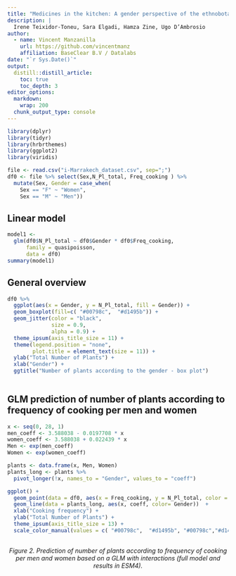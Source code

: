 ```yaml
---
title: "Medicines in the kitchen: A gender perspective of the ethnobotanical knowledge in Marrakshi households"
description: |
  Irene Teixidor-Toneu, Sara Elgadi, Hamza Zine, Ugo D’Ambrosio
author:
  - name: Vincent Manzanilla
    url: https://github.com/vincentmanz
    affiliation: BaseClear B.V / Datalabs
date: "`r Sys.Date()`"
output:
  distill::distill_article:
    toc: true
    toc_depth: 3
editor_options: 
  markdown: 
    wrap: 200
  chunk_output_type: console
---
```


```r

library(dplyr)
library(tidyr)
library(hrbrthemes)
library(ggplot2)
library(viridis)
```


```r

file <- read.csv("i-Marrakech_dataset.csv", sep=";")
df0 <- file %>% select(Sex,N_Pl_total, Freq_cooking ) %>% 
  mutate(Sex, Gender = case_when(
    Sex == "F" ~ "Women",
    Sex == "M" ~ "Men"))

```


## Linear model 

```r
model1 <-
  glm(df0$N_Pl_total ~ df0$Gender * df0$Freq_cooking,
      family = quasipoisson,
      data = df0)
summary(model1)
```


## General overview

```r
df0 %>%
  ggplot(aes(x = Gender, y = N_Pl_total, fill = Gender)) +
  geom_boxplot(fill=c( "#00798c",  "#d1495b")) +
  geom_jitter(color = "black",
              size = 0.9,
              alpha = 0.9) +
  theme_ipsum(axis_title_size = 11) +
  theme(legend.position = "none",
        plot.title = element_text(size = 11)) +
  ylab("Total Number of Plants") +
  xlab("Gender") +
  ggtitle("Number of plants according to the gender - box plot")
 
```


## GLM prediction of number of plants according to frequency of cooking per men and women

```r
x <- seq(0, 28, 1)
men_coeff <- 3.588038 - 0.0197708 * x
women_coeff <- 3.588038 + 0.022439 * x
Men <- exp(men_coeff)
Women <- exp(women_coeff)

plants <- data.frame(x, Men, Women)
plants_long <- plants %>% 
  pivot_longer(!x, names_to = "Gender", values_to = "coeff")

```


 
```r

ggplot() + 
  geom_point(data = df0, aes(x = Freq_cooking, y = N_Pl_total, color = Gender)) +
  geom_line(data = plants_long, aes(x, coeff, color= Gender))  +
  xlab("Cooking frequency") + 
  ylab("Total Number of Plants") +
  theme_ipsum(axis_title_size = 13) +
  scale_color_manual(values = c( "#00798c",  "#d1495b", "#00798c","#d1495b")) 
  

```

<center>
*Figure 2. Prediction of number of plants according to frequency of cooking per men and women based on a GLM with interactions (full model and results in ESM4).*
</center><br>
